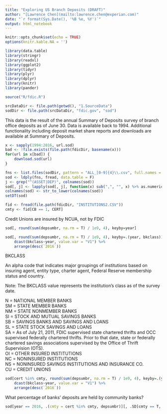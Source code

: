 ```yaml
---
title: "Exploring US Branch Deposits (DRAFT)"
author: "[Lawrence Chen](mailto:lawrence.chen@experian.com)"
date: "`r format(Sys.Date(), '%B %e, %Y')`"
output: html_notebook
---
```


```r
knitr::opts_chunk$set(echo = TRUE)
options(knitr.kable.NA = '')
```

```r
library(data.table)
library(stringr)
library(readxl)
library(ggplot2)
library(tidyr)
library(plyr)
library(dplyr)
library(knitr)
library(pander)

source("R/fdic.R")

srcDataDir <- file.path(getwd(), "1.SourceData")
sodDir <- file.path(srcDataDir, "fdic.gov", "sod")
```

This data is the result of the annual Summary of Deposits survey of branch office deposits as of June 30. Data is available back to 1994. Additional functionality including deposit market share reports and downloads are available at Summary of Deposits.

```r
x <- sapply(1994:2016, url.sod)
bad <- !file.exists(file.path(fdicDir, basename(x)))
for(url in x[bad]) {
    download.sod(url)
}
```

```r
fns <- list.files(sodDir, pattern = "ALL_[0-9]{4}\\.csv", full.names = T)
sod <- ldply(fns, fread, data.table = F)
j <- grep("^(ASSET|DEP)", colnames(sod))
sod[, j] <- lapply(sod[, j], function(x) sub(",", "", x) %>% as.numeric)
colnames(sod) <- str_to_lower(colnames(sod))
setDT(sod)
```

```r
fid <- fread(file.path(fdicDir, "INSTITUTIONS2.CSV"))
cmty <- fid[CB == 1, CERT]
```



Credit Unions are insured by NCUA, not by FDIC

```r
sod[, round(sum(depsumbr, na.rm = T) / 1e9, 4), keyby=year]

sod[, round(sum(depsumbr, na.rm = T) / 1e9, 4), keyby=.(year, bkclass)] %>% 
    dcast(bkclass~year, value.var = "V1") %>% 
    arrange(desc(`2016`))
```

BKCLASS

An alpha code that indicates major groupings of institutions based on insuring agent, entity type, charter agent, Federal Reserve membership status and country.

Note: The BKCLASS value represents the institution’s class as of the survey date. 
  
N  = NATIONAL MEMBER BANKS  
SM = STATE MEMBER BANKS  
NM = STATE NONMEMBER BANKS  
SI = STOCK AND MUTUAL SAVINGS BANKS  
SB = SAVINGS BANKS AND SAVINGS AND LOANS  
SL = STATE STOCK SAVINGS AND LOANS  
SA = As of July 21, 2011, FDIC supervised state chartered thrifts and OCC supervised federally chartered thrifts. Prior to that date, state or federally chartered savings associations supervised by the Office of Thrift Supervision (OTS).  
OI = OTHER INSURED INSTITUTIONS  
NC = NONINSURED INSTITUTIONS  
NS = NONINSURED SAVINGS INSTITUTIONS AND INSURANCE CO.  
CU = CREDIT UNIONS  


```r
sod[cert %in% cmty, round(sum(depsumbr, na.rm = T) / 1e9, 4), keyby=.(year, bkclass)] %>% 
    dcast(bkclass~year, value.var = "V1") %>% 
    arrange(desc(`2016`))
```

What percentage of banks' deposits are held by community banks?

```r
sod[year == 2016, .(cmty = cert %in% cmty, depsumbr)][, .SD[cmty == T, sum(depsumbr, na.rm = T)] / sum(depsumbr, na.rm = T)]
```

